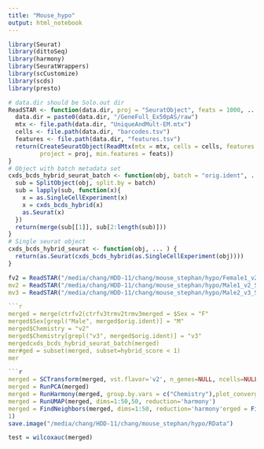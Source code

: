 ```yaml
---
title: "Mouse_hypo"
output: html_notebook
---
```


```r
library(Seurat)
library(dittoSeq)
library(harmony)
library(SeuratWrappers)
library(scCustomize)
library(scds)
library(presto)
```

```r
# data.dir should be Solo.out dir
ReadSTAR <- function(data.dir, proj = "SeuratObject", feats = 1000, ... ) {
  data.dir = paste0(data.dir, "/GeneFull_Ex50pAS/raw")
  mtx <- file.path(data.dir, "UniqueAndMult-EM.mtx")
  cells <- file.path(data.dir, "barcodes.tsv")
  features <- file.path(data.dir, "features.tsv")
  return(CreateSeuratObject(ReadMtx(mtx = mtx, cells = cells, features = features, ...), 
         project = proj, min.features = feats))
}
# Object with batch metadata set
cxds_bcds_hybrid_seurat_batch <- function(obj, batch = "orig.ident", ... ) {
  sub = SplitObject(obj, split.by = batch)
  sub = lapply(sub, function(x){
    x = as.SingleCellExperiment(x)
    x = cxds_bcds_hybrid(x)
    as.Seurat(x)
  })
  return(merge(sub[[1]], sub[2:length(sub)]))
}  
# Single seurat object
cxds_bcds_hybrid_seurat <- function(obj, ... ) {
  return(as.Seurat(cxds_bcds_hybrid(as.SingleCellExperiment(obj))))
}  
```

```r
fv2 = ReadSTAR("/media/chang/HDD-11/chang/mouse_stephan/hypo/Female1_v2_Solo.out/"c proj = rFemale1_v2ctrfv3 = ReadSTAR("/media/chang/HDD-11/chang/mouse_stephan/hypo/Female2_v3_Solo.out/", proj = "Female2_v3")
mv2 = ReadSTAR("/media/chang/HDD-11/chang/mouse_stephan/hypo/Male1_v2_Solo.out/", proj = "Male1_v2")
mv3 = ReadSTAR("/media/chang/HDD-11/chang/mouse_stephan/hypo/Male2_v3_Solo.out/", proj = "Male2_v3")v

```r
merged = merge(ctrfv2(ctrfv3trmv2trmv3merged = $Sex = "F"
merged$Sex[grepl("Male", merged$orig.ident)] = "M"
merged$Chemistry = "v2"
merged$Chemistry[grepl("v3", merged$orig.ident)] = "v3"
mergedcxds_bcds_hybrid_seurat_batch(merged)
mer#ged = subset(merged, subset=hybrid_score < 1)
mer

```r
merged = SCTransform(merged, vst.flavor='v2', n_genes=NULL, ncells=NULL)
merged = RunPCA(merged)
merged = RunHarmony(merged, group.by.vars = c("Chemistry"),plot_convergence = T, assay.use = "SCT")
merged = RunUMAP(merged, dims=1:50,50, reduction='harmony')
merged = FindNeighbors(merged, dims=1:50, reduction='harmony'erged = FindClusters(merged, resolution = .2)
1)
save.image("/media/chang/HDD-11/chang/mouse_stephan/hypo/RData")
```

```r
test = wilcoxauc(merged)
```

